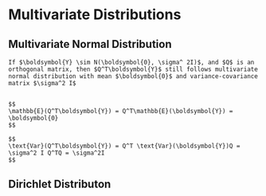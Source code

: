 # Multivariate Distributions 


## Multivariate Normal Distribution 





```corollary
If $\boldsymbol{Y} \sim N(\boldsymbol{0}, \sigma^ 2I)$, and $Q$ is an orthogonal matrix, then $Q^T\boldsymbol{Y}$ still follows multivariate normal distribution with mean $\boldsymbol{0}$ and variance-covariance matrix $\sigma^2 I$


$$
\mathbb{E}(Q^T\boldsymbol{Y}) = Q^T\mathbb{E}(\boldsymbol{Y}) = \boldsymbol{0}
$$

$$
\text{Var}(Q^T\boldsymbol{Y}) = Q^T \text{Var}(\boldsymbol{Y})Q = \sigma^2 I Q^TQ = \sigma^2I
$$
```






## Dirichlet Distributon 


